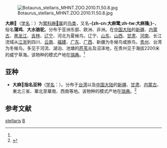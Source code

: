 {{noteTA
|T=zh-cn:大麻𫛚; zh-tw:大麻鷺; 
|1=zh-cn:大麻𫛚; zh-tw:大麻鷺; 
|2=zh-cn:麻𫛚属; zh-tw:大麻鷺屬; 
}}
{{CJK-New-Char|2B6DA|ver=C}}
{{speciesbox
| name = 大麻𫛚
| status = LC
| status_system = iucn3.1
| image = Botaurus stellaris (Marek Szczepanek).jpg
| image_width = 250px
| image2 = Eurasian Bittern (Botaurus stellaris) (W BOTAURUS STELLARIS R1 C1).ogg
| genus = Botaurus
| species = stellaris
| authority = ([[卡尔·林奈|Linnaeus]], 1758)<ref name=id1355>{{cite web| url =http://www.bioinfo.cn/db05/BjdwSpecies.php?action=view&id=1355| title =大麻鳽| work =《中国动物物种编目数据库》| publisher =中国科学院微生物研究所| author =中国科学院动物研究所| accessdate =2009-04-04| deadurl =yes| archiveurl =https://web.archive.org/web/20160305020654/http://www.bioinfo.cn/db05/BjdwSpecies.php?action=view&id=1355| archivedate =2016-03-05}}</ref>
}}
[[File:Botaurus_stellaris_MHNT.ZOO.2010.11.50.8.jpg|thumb]]

'''大麻𫛚'''（[[学名|学名]]：{{lang|la|''Botaurus stellaris''}}）为[[鹭科|鹭科]][[麻𫛚属|麻𫛚属]]的[[鸟类|鸟类]]，又名'''-{zh-cn:大麻鹭;zh-tw:大麻鳽;}-'''，俗名'''蒲鸡'''、'''大水骆驼'''。分布于亚洲东部、欧洲、非洲。在[[中国大陆|中国大陆]]的[[新疆|新疆]]、[[内蒙古|内蒙古]]、[[黑龙江|黑龙江]]、[[吉林|吉林]]、[[辽宁|辽宁]]、河北为夏候鸟，辽宁、[[山东|山东]]、[[山西|山西]]、[[甘肃|甘肃]]、[[河南|河南]]、长江流域从[[江浙|江浙]]到四川、[[云南|云南]]、[[福建|福建]]、[[广东|广东]]、[[广西|广西]]、新疆为冬候鸟或旅鸟，[[贵州|贵州]]、台湾为冬候鸟。多见于河流、湖泊、池塘的[[芦苇|芦苇]]丛及沼泽地，在贵州见于海拔2200米的威宁草海。该物种的模式产地在[[瑞典|瑞典]]。<ref name=id1355/>

== 亚种 ==
* '''大麻𫛚指名亚种'''（[[学名|学名]]：{{lang|la|''Botaurus stellaris stellaris''}}）。分布于[[台湾|台湾]]以及[[中国大陆|中国大陆]]的[[新疆|新疆]]、[[甘肃|甘肃]]、[[内蒙古|内蒙古]]、東北三省、華北至華南、西南等地。该物种的模式产地在[[瑞典|瑞典]]。<ref name=id1356>{{cite web| url =http://www.bioinfo.cn/db05/BjdwSpecies.php?action=view&id=1356| title =大麻鳽指名亚种| work =《中国动物物种编目数据库》| publisher =中国科学院微生物研究所| author =中国科学院动物研究所| accessdate =2009-04-04| deadurl =yes| archiveurl =https://web.archive.org/web/20160305090102/http://www.bioinfo.cn/db05/BjdwSpecies.php?action=view&id=1356| archivedate =2016-03-05}}</ref>

== 参考文献 ==
{{reflist}}

{{Commons category|Botaurus stellaris}}
{{Taxonbar|from=Q25709}}

[[Category:麻鳽属|stellaris]]
[[Category:1758年描述的鳥類|B]]